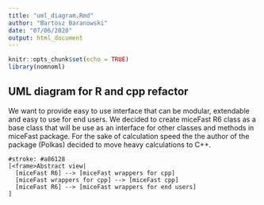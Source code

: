 ```yaml
---
title: "uml_diagram.Rmd"
author: "Bartosz Baranowski"
date: "07/06/2020"
output: html_document
---
```


```r
knitr::opts_chunk$set(echo = TRUE)
library(nomnoml)
```

## UML diagram for R and cpp refactor

We want to provide easy to use interface that can be modular, extendable and easy to use for end users. We decided to create miceFast R6 class as a base class that will be use as an interface for other classes and methods in miceFast package. For the sake of calculation speed the the author of the package (Polkas) decided to move heavy calculations to C++.

```nomnoml
#stroke: #a86128
[<frame>Abstract view|
  [miceFast R6] --> [miceFast wrappers for cpp]
  [miceFast wrappers for cpp] --> [miceFast cpp]
  [miceFast R6] --> [miceFast wrappers for end users]
]
```

